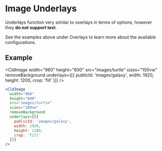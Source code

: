 
# Image Underlays

Underlays function very similar to overlays in terms of options, however they **do not support text**.

See the examples above under Overlays to learn more about the available configurations.

## Example

<CldImage
  width="960"
  height="600"
  src="images/turtle"
  sizes="100vw"
  removeBackground
  underlays={[{
    publicId: 'images/galaxy',
    width: 1920,
    height: 1200,
    crop: 'fill'
  }]}
/>

```jsx
<CldImage
  width="960"
  height="600"
  src="images/turtle"
  sizes="100vw"
  removeBackground
  underlays={[{
    publicId: 'images/galaxy',
    width: 1920,
    height: 1200,
    crop: 'fill'
  }]}
/>
```